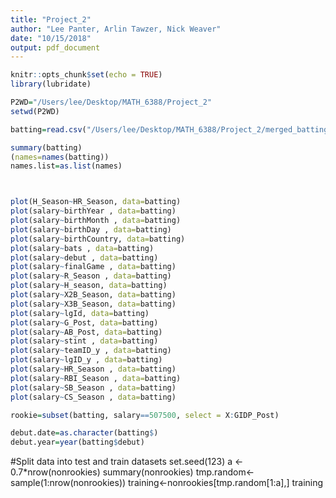```yaml
---
title: "Project_2"
author: "Lee Panter, Arlin Tawzer, Nick Weaver"
date: "10/15/2018"
output: pdf_document
---
```


```r
knitr::opts_chunk$set(echo = TRUE)
library(lubridate)
```

```r
P2WD="/Users/lee/Desktop/MATH_6388/Project_2"
setwd(P2WD)
```

```r
batting=read.csv("/Users/lee/Desktop/MATH_6388/Project_2/merged_batting.csv")
```

```r
summary(batting)
(names=names(batting))
names.list=as.list(names)



plot(H_Season~HR_Season, data=batting)
plot(salary~birthYear , data=batting)
plot(salary~birthMonth , data=batting)
plot(salary~birthDay , data=batting)
plot(salary~birthCountry, data=batting)
plot(salary~bats , data=batting)
plot(salary~debut , data=batting)
plot(salary~finalGame , data=batting)
plot(salary~R_Season , data=batting)
plot(salary~H_season, data=batting)
plot(salary~X2B_Season, data=batting)
plot(salary~X3B_Season, data=batting)
plot(salary~lgId, data=batting)
plot(salary~G_Post, data=batting)
plot(salary~AB_Post, data=batting)
plot(salary~stint , data=batting)
plot(salary~teamID_y , data=batting)
plot(salary~lgID_y , data=batting)
plot(salary~HR_Season , data=batting)
plot(salary~RBI_Season , data=batting)
plot(salary~SB_Season , data=batting)
plot(salary~CS_Season , data=batting)

rookie=subset(batting, salary==507500, select = X:GIDP_Post)

```

```r
debut.date=as.character(batting$)
debut.year=year(batting$debut)


```
#Split data into test and train datasets
set.seed(123)
a <- 0.7*nrow(nonrookies)
summary(nonrookies)
tmp.random<-sample(1:nrow(nonrookies))
training<-nonrookies[tmp.random[1:a],]
training


